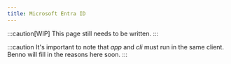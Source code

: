 ```yaml
---
title: Microsoft Entra ID
---
```


:::caution[WIP]
This page still needs to be written.
:::

:::caution
It's important to note that *app* and *cli* must run in the same client.
Benno will fill in the reasons here soon.
:::

